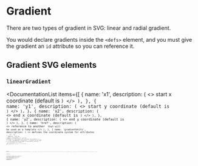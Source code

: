 
# Gradient

There are two types of gradient in SVG: linear and radial gradient.

You would declare gradients inside the `<defs>` element, and you must give the gradient an `id` attribute so you can reference it.

## Gradient SVG elements

### `linearGradient`

<DocumentationList
  items={[
    {
      name: 'x1',
      description: (
        <>
          start x coordinate (default is <Code str="0%" />)
        </>
      ),
    },
    {
      name: 'y1',
      description: (
        <>
          start y coordinate (default is <Code str="100%" />)
        </>
      ),
    },
    {
      name: 'x2',
      description: (
        <>
          end x coordinate (default is <Code str="0%" />)
        </>
      ),
    },
    {
      name: 'y2',
      description: (
        <>
          end y coordinate (default is <Code str="0%" />)
        </>
      ),
    },
    {
      name: 'href',
      description: (
        <>
          reference to another <Code str="<linearGradient>" /> that will be used as a template
        </>
      ),
    },
    {
      name: 'gradientUnits',
      description: (
        <>
          defines the coordinate system for attributes <Code str="x1" />, <Code str="y1" />,{' '}
          <Code str="x2" />, <Code str="y2" />: specify <Code str="userSpaceOnUse" /> (use the
          viewport coordinate) or <Code str="objectBoundingBox" /> (use the bounding box of the
          element that references this gradient)
        </>
      ),
    },
    {
      name: 'spreadMethod',
      description: (
        <>
          defines how the shape is filled beyond the defined edges of the gradient; specify{' '}
          <Code str="pad" /> (just use the edge color, default), <Code str="reflect" />, or{' '}
          <Code str="repeat" />
        </>
      ),
    },
    {
      name: 'gradientTransform',
      description: (
        <>
          space-separated{' '}
          <Link link="/web/css/data-type/transform-function" str="CSS transform functions" />, e.g.{' '}
          <Code str="skewX(20) translate(-35, 0)" />
        </>
      ),
    },
  ]}
/>

<WebEditor
  html={smartTrim(`
    <svg xmlns="http://www.w3.org/2000/svg" viewBox="0 0 100 100" width="100" height="100">
      <!-- gradient definition -->
      <defs>
        <linearGradient id="gradient1">
          <stop offset="10%"  stop-color="gold" />
          <stop offset="95%" stop-color="red" />
        </linearGradient>
      </defs>
      <!-- test rectangle -->
      <rect x="10" y="10" width="80" height="80" rx="10" fill="url(#gradient1)" />
    </svg>
  `)}
/>

### `radialGradient`

<DocumentationList
  items={[
    {
      name: 'cx',
      description: (
        <>
          x coordinate of the end circle's center (default is <Code str="50%" />)
        </>
      ),
    },
    {
      name: 'cy',
      description: (
        <>
          y coordinate of the end circle's center (default is <Code str="50%" />)
        </>
      ),
    },
    {
      name: 'r',
      description: (
        <>
          radius of the end circle (default is <Code str="50%" />)
        </>
      ),
    },
    {
      name: 'fx',
      description: (
        <>
          x coordinate of the start circle's center (default is the same as <Code str="cx" />)
        </>
      ),
    },
    {
      name: 'fy',
      description: (
        <>
          y coordinate of the start circle's center (default is the same as <Code str="cy" />)
        </>
      ),
    },
    {
      name: 'fr',
      description: (
        <>
          radius of the start circle (default is <Code str="0%" />)
        </>
      ),
    },
    {
      name: 'href',
      description: (
        <>
          reference to another <Code str="<linearGradient>" /> that will be used as a template
        </>
      ),
    },
    {
      name: 'gradientUnits',
      description: (
        <>
          defines the coordinate system for attributes <Code str="x1" />, <Code str="y1" />,{' '}
          <Code str="x2" />, <Code str="y2" />: specify <Code str="userSpaceOnUse" /> (use the
          viewport coordinate) or <Code str="objectBoundingBox" /> (use the bounding box of the
          element that references this gradient)
        </>
      ),
    },
    {
      name: 'spreadMethod',
      description: (
        <>
          defines how the shape is filled beyond the defined edges of the gradient; specify{' '}
          <Code str="pad" /> (just use the edge color, default), <Code str="reflect" />, or{' '}
          <Code str="repeat" />
        </>
      ),
    },
    {
      name: 'gradientTransform',
      description: (
        <>
          space-separated{' '}
          <Link link="/web/css/data-type/transform-function" str="CSS transform functions" />, e.g.{' '}
          <Code str="skewX(20) translate(-35, 0)" />
        </>
      ),
    },
  ]}
/>

<WebEditor
  html={smartTrim(`
    <svg xmlns="http://www.w3.org/2000/svg" viewBox="0 0 100 100" width="100" height="100">
      <!-- gradient definition -->
      <defs>
        <radialGradient fx="50%" fy="10%" spreadMethod="repeat" id="gradient2">
          <stop offset="0%"  stop-color="aqua" />
          <stop offset="100%" stop-color="blue" />
        </radialGradient>
      </defs>
      <!-- test rectangle -->
      <rect x="10" y="10" width="80" height="80" rx="10" fill="url(#gradient2)" />
    </svg>
  `)}
/>

## Stop SVG element

### `stop`

Represents a color stop in a gradient vector.

<DocumentationList
  items={[
    {
      name: 'offset',
      description: (
        <>
          where the stop is; specify a number like <Code str="0.5" /> or <Code str="50%" />
        </>
      ),
    },
    {
      name: 'stop-color',
      description: (
        <>
          color of the stop, e.g. <Code str="#ff0000" />
        </>
      ),
    },
    {
      name: 'stop-opacity',
      description: (
        <>
          opacity of the stop, e.g. <Code str="1" />
        </>
      ),
    },
  ]}
/>

## References

<References
  references={[
    {
      text: 'Gradients in SVG (MDN)',
      link: `https://developer.mozilla.org/en-US/docs/Web/SVG/Tutorial/Gradients`,
    },
    {
      text: '<linearGradient> (MDN)',
      link: `https://developer.mozilla.org/en-US/docs/Web/SVG/Element/linearGradient`,
    },
    {
      text: '<radialGradient> (MDN)',
      link: `https://developer.mozilla.org/en-US/docs/Web/SVG/Element/radialGradient`,
    },
    {
      text: 'gradientUnits (MDN)',
      link: `https://developer.mozilla.org/en-US/docs/Web/SVG/Attribute/gradientUnits`,
    },
    {
      text: 'spreadMethod (MDN)',
      link: `https://developer.mozilla.org/en-US/docs/Web/SVG/Attribute/spreadMethod`,
    },
    {
      text: 'gradientTransform (MDN)',
      link: `https://developer.mozilla.org/en-US/docs/Web/SVG/Attribute/gradientTransform`,
    },
    {
      text: '<stop> (MDN)',
      link: `https://developer.mozilla.org/en-US/docs/Web/SVG/Element/stop`,
    },
  ]}
></References>
